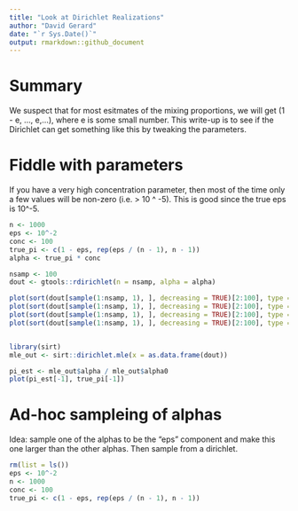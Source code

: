 ```yaml
---
title: "Look at Dirichlet Realizations"
author: "David Gerard"
date: "`r Sys.Date()`"
output: rmarkdown::github_document
---
```


# Summary

We suspect that for most esitmates of the mixing proportions, we will
get (1 - e, ..., e,...), where e is some small number. This write-up
is to see if the Dirichlet can get something like this by tweaking the
parameters.

# Fiddle with parameters

If you have a very high concentration parameter, then most of the time
only a few values will be non-zero (i.e. > 10 ^ -5). This is good
since the true eps is 10^-5.

``` r

n <- 1000
eps <- 10^-2
conc <- 100
true_pi <- c(1 - eps, rep(eps / (n - 1), n - 1))
alpha <- true_pi * conc

nsamp <- 100
dout <- gtools::rdirichlet(n = nsamp, alpha = alpha)

plot(sort(dout[sample(1:nsamp, 1), ], decreasing = TRUE)[2:100], type = "h")
plot(sort(dout[sample(1:nsamp, 1), ], decreasing = TRUE)[2:100], type = "h")
plot(sort(dout[sample(1:nsamp, 1), ], decreasing = TRUE)[2:100], type = "h")
plot(sort(dout[sample(1:nsamp, 1), ], decreasing = TRUE)[2:100], type = "h")


library(sirt)
mle_out <- sirt::dirichlet.mle(x = as.data.frame(dout))

pi_est <- mle_out$alpha / mle_out$alpha0
plot(pi_est[-1], true_pi[-1])

```

# Ad-hoc sampleing of alphas

Idea: sample one of the alphas to be the "eps" component and make this
one larger than the other alphas. Then sample from a dirichlet.

``` r
rm(list = ls())
eps <- 10^-2
n <- 1000
conc <- 100
true_pi <- c(1 - eps, rep(eps / (n - 1), n - 1))

```
